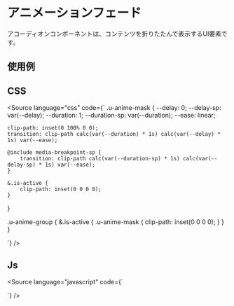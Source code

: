 
<Meta of={Stories} />

# アニメーションフェード
アコーディオンコンポーネントは、コンテンツを折りたたんで表示するUI要素です。

## 使用例

<Canvas of={Stories.base} />

## CSS
<Source
  language="css"
  code={`
.u-anime-mask {
    --delay: 0;
    --delay-sp: var(--delay);
    --duration: 1;
    --duration-sp: var(--duration);
    --ease: linear;

    clip-path: inset(0 100% 0 0);
    transition: clip-path calc(var(--duration) * 1s) calc(var(--delay) * 1s) var(--ease);

    @include media-breakpoint-sp {
        transition: clip-path calc(var(--duration-sp) * 1s) calc(var(--delay-sp) * 1s) var(--ease);
    }

    &.is-active {
        clip-path: inset(0 0 0 0);
    }
}


.u-anime-group {
    &.is-active {
        .u-anime-mask {
            clip-path: inset(0 0 0 0);
        }
    }
}

  `}
/>


## Js
<Source
  language="javascript"
  code={`

  `}
/>



